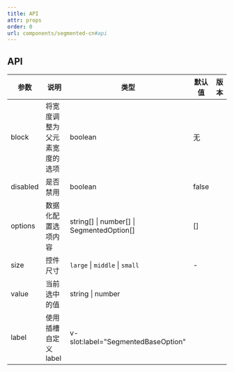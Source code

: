 ```yaml
---
title: API
attr: props
order: 0
url: components/segmented-cn#api
---
```



## API

| 参数 | 说明 | 类型 | 默认值 | 版本 |
| --- | --- | --- | --- | --- |
| block | 将宽度调整为父元素宽度的选项 | boolean | 无 |  |
| disabled | 是否禁用 | boolean | false |  |
| options | 数据化配置选项内容 | string[] \| number[] \| SegmentedOption[] | [] |  |
| size | 控件尺寸 | `large` \| `middle` \| `small` | - |  |
| value | 当前选中的值 | string \| number |  |  |
| label | 使用插槽自定义 label | v-slot:label="SegmentedBaseOption" |  |  |
